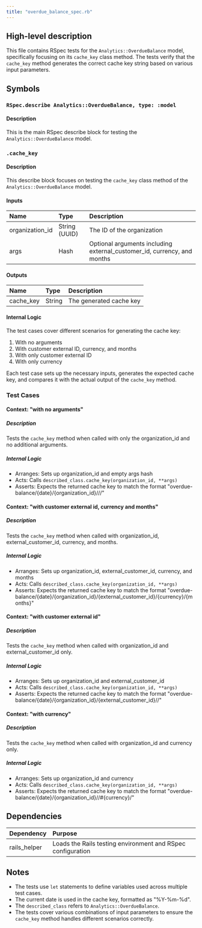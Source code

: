 ```yaml
---
title: "overdue_balance_spec.rb"
---
```


## High-level description
This file contains RSpec tests for the `Analytics::OverdueBalance` model, specifically focusing on its `cache_key` class method. The tests verify that the `cache_key` method generates the correct cache key string based on various input parameters.

## Symbols

### `RSpec.describe Analytics::OverdueBalance, type: :model`
#### Description
This is the main RSpec describe block for testing the `Analytics::OverdueBalance` model.

### `.cache_key`
#### Description
This describe block focuses on testing the `cache_key` class method of the `Analytics::OverdueBalance` model.

#### Inputs
| Name | Type | Description |
|:-----|:-----|:------------|
| organization_id | String (UUID) | The ID of the organization |
| args | Hash | Optional arguments including external_customer_id, currency, and months |

#### Outputs
| Name | Type | Description |
|:-----|:-----|:------------|
| cache_key | String | The generated cache key |

#### Internal Logic
The test cases cover different scenarios for generating the cache key:
1. With no arguments
2. With customer external ID, currency, and months
3. With only customer external ID
4. With only currency

Each test case sets up the necessary inputs, generates the expected cache key, and compares it with the actual output of the `cache_key` method.

### Test Cases

#### Context: "with no arguments"
##### Description
Tests the `cache_key` method when called with only the organization_id and no additional arguments.

##### Internal Logic
- Arranges: Sets up organization_id and empty args hash
- Acts: Calls `described_class.cache_key(organization_id, **args)`
- Asserts: Expects the returned cache key to match the format "overdue-balance/{date}/{organization_id}///"

#### Context: "with customer external id, currency and months"
##### Description
Tests the `cache_key` method when called with organization_id, external_customer_id, currency, and months.

##### Internal Logic
- Arranges: Sets up organization_id, external_customer_id, currency, and months
- Acts: Calls `described_class.cache_key(organization_id, **args)`
- Asserts: Expects the returned cache key to match the format "overdue-balance/{date}/{organization_id}/{external_customer_id}/{currency}/{months}"

#### Context: "with customer external id"
##### Description
Tests the `cache_key` method when called with organization_id and external_customer_id only.

##### Internal Logic
- Arranges: Sets up organization_id and external_customer_id
- Acts: Calls `described_class.cache_key(organization_id, **args)`
- Asserts: Expects the returned cache key to match the format "overdue-balance/{date}/{organization_id}/{external_customer_id}//"

#### Context: "with currency"
##### Description
Tests the `cache_key` method when called with organization_id and currency only.

##### Internal Logic
- Arranges: Sets up organization_id and currency
- Acts: Calls `described_class.cache_key(organization_id, **args)`
- Asserts: Expects the returned cache key to match the format "overdue-balance/{date}/{organization_id}//#{currency}/"

## Dependencies
| Dependency | Purpose |
|:-----------|:--------|
| rails_helper | Loads the Rails testing environment and RSpec configuration |

## Notes
- The tests use `let` statements to define variables used across multiple test cases.
- The current date is used in the cache key, formatted as "%Y-%m-%d".
- The `described_class` refers to `Analytics::OverdueBalance`.
- The tests cover various combinations of input parameters to ensure the `cache_key` method handles different scenarios correctly.
